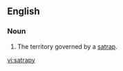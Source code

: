 ==English==

===Noun===
{{en-noun|satrapies}}

# The territory governed by a [[satrap]].

{{anagrams:en/aaprsty}}
[[vi:satrapy]]